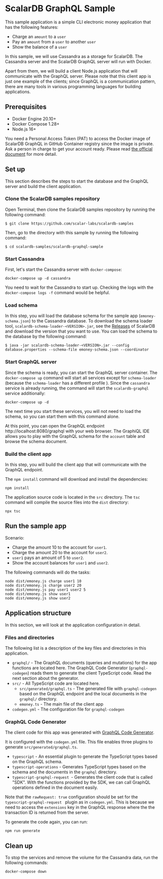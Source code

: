 # ScalarDB GraphQL Sample

This sample application is a simple CLI electronic money application that has the following features:

- Charge an `amount` to a `user`
- Pay an `amount` from a `user` to another `user`
- Show the balance of a `user`

In this sample, we will use Cassandra as a storage for ScalarDB. The Cassandra server and the ScalarDB GraphQL server will run with Docker.

Apart from them, we will build a client Node.js application that will communicate with the GraphQL server. Please note that this client app is just one example of the clients; since GraphQL is a communication pattern, there are many tools in various programming languages for building applications.

## Prerequisites

- Docker Engine 20.10+
- Docker Compose 1.28+
- Node.js 16+

You need a Personal Access Token (PAT) to access the Docker image of ScalarDB GraphQL in GitHub Container registry since the image is private. Ask a person in charge to get your account ready. Please read [the official document](https://docs.github.com/en/packages/working-with-a-github-packages-registry/working-with-the-container-registry) for more detail.

## Set up

This section describes the steps to start the database and the GraphQL server and build the client application.

### Clone the ScalarDB samples repository

Open Terminal, then clone the ScalarDB samples repository by running the following command:

```shell
$ git clone https://github.com/scalar-labs/scalardb-samples
```

Then, go to the directory with this sample by running the following command:

```shell
$ cd scalardb-samples/scalardb-graphql-sample
```

### Start Cassandra

First, let's start the Cassandra server with `docker-compose`:

```console
docker-compose up -d cassandra
```

You need to wait for the Cassandra to start up. Checking the logs with the `docker-compose logs -f` command would be helpful.

### Load schema

In this step, you will load the database schema for the sample app (`emoney-schema.json`) to the Cassandra database.
To download the schema loader tool, `scalardb-schema-loader-<VERSION>.jar`, see the [Releases](https://github.com/scalar-labs/scalardb/releases) of ScalarDB and download the version that you want to use.
You can load the schema to the database by the following command:

```shell
$ java -jar scalardb-schema-loader-<VERSION>.jar --config database.properties --schema-file emoney-schema.json --coordinator
```

### Start GraphQL server

Since the schema is ready, you can start the GraphQL server container. The `docker-compose up` command will start all services except for `schema-loader` (because the `schema-loader` has a different profile ). Since the `cassandra` service is already running, the command will start the `scalardb-graphql` service additionally:

```console
docker-compose up -d
```

The next time you start these services, you will not need to load the schema, so you can start them with this command alone.

At this point, you can open the GraphQL endpoint http://localhost:8080/graphql with your web browser. The GraphiQL IDE allows you to play with the GraphQL schema for the `account` table and browse the schema document.

### Build the client app

In this step, you will build the client app that will communicate with the GraphQL endpoint.

The `npm install` command will download and install the dependencies:

```console
npm install
```

The application source code is located in the `src` directory. The `tsc` command will compile the source files into the `dist` directory:

```console
npx tsc
```

## Run the sample app

Scenario:

- Charge the amount 10 to the account for `user1`.
- Charge the amount 20 to the account for `user2`.
- `user1` pays an amount of 5 to `user2`.
- Show the account balances for `user1` and `user2`.

The following commands will do the tasks:

```console
node dist/emoney.js charge user1 10
node dist/emoney.js charge user2 20
node dist/emoney.js pay user1 user2 5
node dist/emoney.js show user1
node dist/emoney.js show user2
```

## Application structure

In this section, we will look at the application configuration in detail.

### Files and directories

The following list is a description of the key files and directories in this application.

- `graphql/` - The GraphQL documents (queries and mutations) for the app functions are located here. The GraphQL Code Generator (`graphql-codegen`) reads them to generate the client TypeScript code. Read the next section about the generator.
- `src/` - All TypeScript code are located here.
  - `src/generated/graphql.ts` - The generated file with `graphql-codegen` based on the GraphQL endpoint and the local documents in the `graphql/` directory.
  - `emoney.ts` - The main file of the client app
- `codegen.yml` - The configuration file for `graphql-codegen`

### GraphQL Code Generator

The client code for this app was generated with [GraphQL Code Generator](https://www.graphql-code-generator.com/).

It is configured with the `codegen.yml` file. This file enables three plugins to generate `src/generated/graphql.ts`.

- `typescript` - An essential plugin to generate the TypeScript types based on the GraphQL schema.
- `typescript-operations` - Generates TypeScript types based on the schema and the documents in the `graphql` directory.
- `typescript-graphql-request `- Generates the client code that is called "SDK". With the functions provided by the SDK, we can call GraphQL operations defined in the document easily.

Note that the `rawRequest: true` configuration should be set for the `typescript-graphql-request ` plugin as in `codegen.yml`. This is because we need to access the `extensions` key in the GraphQL response where the the transaction ID is returned from the server.

To generate the code again, you can run:

````console
npm run generate
````

## Clean up

To stop the services and remove the volume for the Cassandra data, run the following commands:

```console
docker-compose down
```
